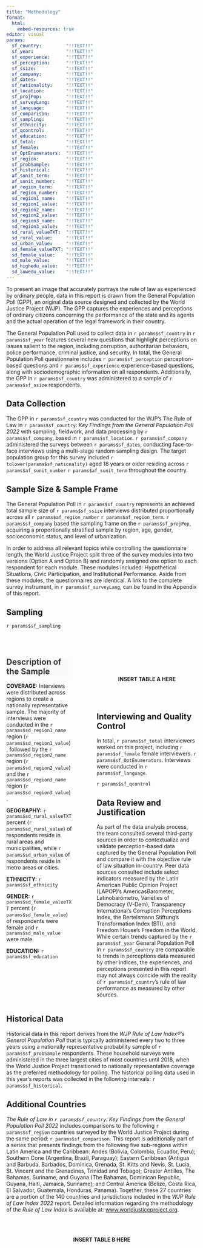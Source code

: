 ```yaml
---
title: "Methodology"
format: 
  html:
    embed-resources: true
editor: visual
params:
  sf_country:         "!!TEXT!!"
  sf_year:            "!!TEXT!!"
  sf_experience:      "!!TEXT!!"
  sf_perception:      "!!TEXT!!"
  sf_ssize:           "!!TEXT!!"
  sf_company:         "!!TEXT!!"
  sf_dates:           "!!TEXT!!"
  sf_nationality:     "!!TEXT!!"
  sf_location:        "!!TEXT!!"
  sf_projPop:         "!!TEXT!!"
  sf_surveyLang:      "!!TEXT!!"
  sf_language:        "!!TEXT!!"
  sf_comparison:      "!!TEXT!!"
  sf_sampling:        "!!TEXT!!"
  sf_ethnicity:       "!!TEXT!!"
  sf_qcontrol:        "!!TEXT!!"
  sf_education:       "!!TEXT!!"
  sf_total:           "!!TEXT!!"
  sf_female:          "!!TEXT!!"
  sf_OptEnumerators:  "!!TEXT!!"
  sf_region:          "!!TEXT!!"
  sf_probSample:      "!!TEXT!!"
  sf_historical:      "!!TEXT!!"
  af_sunit_term:      "!!TEXT!!"
  af_sunit_number:    "!!TEXT!!"
  af_region_term:     "!!TEXT!!"
  af_region_number:   "!!TEXT!!"
  sd_region1_name:    "!!TEXT!!"
  sd_region1_value:   "!!TEXT!!"
  sd_region2_name:    "!!TEXT!!"
  sd_region2_value:   "!!TEXT!!"
  sd_region3_name:    "!!TEXT!!"
  sd_region3_value:   "!!TEXT!!"
  sd_rural_valueTXT:  "!!TEXT!!"
  sd_rural_value:     "!!TEXT!!"
  sd_urban_value:     "!!TEXT!!"
  sd_female_valueTXT: "!!TEXT!!"
  sd_female_value:    "!!TEXT!!"
  sd_male_value:      "!!TEXT!!"
  sd_highedu_value:   "!!TEXT!!"
  sd_lowedu_value:    "!!TEXT!!"
---
```


```{=html}
<style>
  .content{
    text-align: justify;
    text-justify: auto;
    color: #393B3B;
  }
  
  #description-of-the-sample{
    text-align: left;
    color: #393B3B;
    background-color: #FAFAFA;
  }
</style>
```
To present an image that accurately portrays the rule of law as experienced by ordinary people, data in this report is drawn from the General Population Poll (GPP), an original data source designed and collected by the World Justice Project (WJP). The GPP captures the experiences and perceptions of ordinary citizens concerning the performance of the state and its agents and the actual operation of the legal framework in their country.

The General Population Poll used to collect data in `r params$sf_country` in `r params$sf_year` features several new questions that highlight perceptions on issues salient to the region, including corruption, authoritarian behaviors, police performance, criminal justice, and security. In total, the General Population Poll questionnaire includes `r params$sf_perception` perception-based questions and `r params$sf_experience` experience-based questions, along with sociodemographic information on all respondents. Additionally, the GPP in `r params$sf_country` was administered to a sample of `r params$sf_ssize` respondents.

## Data Collection

The GPP in `r params$sf_country` was conducted for the WJP's The Rule of Law in `r params$sf_country`: *Key Findings from the General Population Poll 2022* with sampling, fieldwork, and data processing by `r params$sf_company`, based in `r params$sf_location`. `r params$sf_company` administered the surveys between `r params$sf_dates`, conducting face-to-face interviews using a multi-stage random sampling design. The target population group for this survey included `r tolower(params$sf_nationality)` aged 18 years or older residing across `r params$af_sunit_number` `r params$af_sunit_term` throughout the country.

## Sample Size & Sample Frame

The General Population Poll in `r params$sf_country` represents an achieved total sample size of `r params$sf_ssize` interviews distributed proportionally across all `r params$af_region_number` `r params$af_region_term`. `r params$sf_company` based the sampling frame on the `r params$sf_projPop`, acquiring a proportionally stratified sample by region, age, gender, socioeconomic status, and level of urbanization.

In order to address all relevant topics while controlling the questionnaire length, the World Justice Project split three of the survey modules into two versions (Option A and Option B) and randomly assigned one option to each respondent for each module. These modules included: Hypothetical Situations, Civic Participation, and Institutional Performance. Aside from these modules, the questionnaires are identical. A link to the complete survey instrument, in `r params$sf_surveyLang`, can be found in the Appendix of this report.

## Sampling

`r params$sf_sampling`

<br>

::: columns
::: {.column width="37.5%"}
## Description of the Sample

**COVERAGE:** Interviews were distributed across regions to create a nationally representative sample. The majority of interviews were conducted in the `r params$sd_region1_name` region (`r params$sd_region1_value`), followed by the `r params$sd_region2_name` region (`r params$sd_region2_value`) and the `r params$sd_region3_name` region (`r params$sd_region3_value`).

**GEOGRAPHY:** `r params$sd_rural_valueTXT` percent (`r params$sd_rural_value`) of respondents reside in rural areas and municipalities, while `r params$sd_urban_value` of respondents reside in metro areas or cities.

**ETHNICITY:** `r params$sf_ethnicity`

**GENDER:** `r params$sd_female_valueTXT` percent (`r params$sd_female_value`) of respondents were female and `r params$sd_male_value` were male.

**EDUCATION:** `r params$sf_education`
:::

::: {.column width="5%"}
<!-- empty column to create gap -->
:::

::: {.column width="57.5%"}
<br><br><br>

<center><strong>INSERT TABLE A HERE</strong></center>

<br><br>

## Interviewing and Quality Control

In total, `r params$sf_total` interviewers worked on this project, including `r params$sf_female` female interviewers. `r params$sf_OptEnumerators`. Interviews were conducted in `r params$sf_language`.

`r params$sf_qcontrol`

## Data Review and Justification

As part of the data analysis process, the team consulted several third-party sources in order to contextualize and validate perception-based data captured by the General Population Poll and compare it with the objective rule of law situation in-country. Peer data sources consulted include select indicators measured by the Latin American Public Opinion Project (LAPOP)'s AmericasBarometer, Latinobarómetro, Varieties of Democracy (V-Dem), Transparency International's Corruption Perceptions Index, the Bertelsmann Stiftung's Transformation Index (BTI), and Freedom House's Freedom in the World. While certain trends captured by the `r params$sf_year` General Population Poll in `r params$sf_country` are comparable to trends in perceptions data measured by other indices, the experiences, and perceptions presented in this report may not always coincide with the reality of `r params$sf_country`'s rule of law performance as measured by other sources.
:::
:::

## Historical Data

Historical data in this report derives from the *WJP Rule of Law Index®'s General Population Poll* that is typically administered every two to three years using a nationally representative probability sample of `r params$sf_probSample` respondents. These household surveys were administered in the three largest cities of most countries until 2018, when the World Justice Project transitioned to nationally representative coverage as the preferred methodology for polling. The historical polling data used in this year's reports was collected in the following intervals: `r params$sf_historical`.

## Additional Countries

*The Rule of Law in `r params$sf_country`: Key Findings from the General Population Poll 2022* includes comparisons to the following `r params$sf_region` countries surveyed by the World Justice Project during the same period: `r params$sf_comparison`. This report is additionally part of a series that presents findings from the following five sub-regions within Latin America and the Caribbean: Andes (Bolivia, Colombia, Ecuador, Peru); Southern Cone (Argentina, Brazil, Paraguay); Eastern Caribbean (Antigua and Barbuda, Barbados, Dominica, Grenada, St. Kitts and Nevis, St. Lucia, St. Vincent and the Grenadines, Trinidad and Tobago); Greater Antilles, The Bahamas, Suriname, and Guyana (The Bahamas, Dominican Republic, Guyana, Haiti, Jamaica, Suriname); and Central America (Belize, Costa Rica, El Salvador, Guatemala, Honduras, Panama). Together, these 27 countries are a portion of the 140 countries and jurisdictions included in the *WJP Rule of Law Index 2022* report. Detailed information regarding the methodology of the *Rule of Law Index* is available at: [www.worldjusticeproject.org](www.worldjusticeproject.org).

<br><br>

<center><strong>INSERT TABLE B HERE</strong></center>

<br><br>
